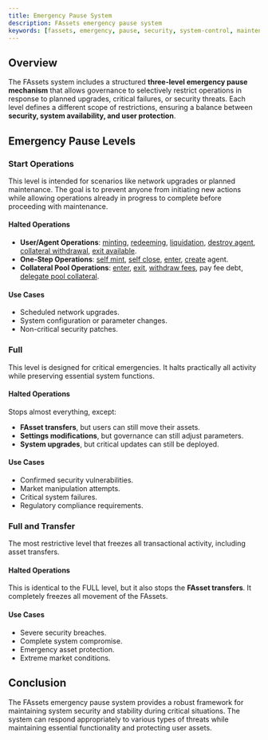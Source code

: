 ```yaml
---
title: Emergency Pause System
description: FAssets emergency pause system
keywords: [fassets, emergency, pause, security, system-control, maintenance]
---
```


## Overview

The FAssets system includes a structured **three-level emergency pause mechanism** that allows governance to selectively restrict operations in response to planned upgrades, critical failures, or security threats. Each level defines a different scope of restrictions, ensuring a balance between **security, system availability, and user protection**.

## Emergency Pause Levels

### Start Operations

This level is intended for scenarios like network upgrades or planned maintenance.
The goal is to prevent anyone from initiating new actions while allowing operations already in progress to complete before proceeding with maintenance.

#### Halted Operations

- **User/Agent Operations**: [minting](/fassets/minting), [redeeming](/fassets/redemption), [liquidation](/fassets/liquidation), [destroy agent](/fassets/reference/agent-bot#close-agent-vault), [collateral withdrawal](/fassets/reference/agent-bot#withdraw-vault-collateral), [exit available](/fassets/reference/agent-bot#exit-available).
- **One-Step Operations**: [self mint](/fassets/reference/agent-bot#self-mint-fasset), [self close](/fassets/reference/agent-bot#self-close), [enter](/fassets/reference/agent-bot#enter-available), [create](/fassets/reference/agent-bot#create) agent.
- **Collateral Pool Operations**: [enter](/fassets/reference/user-bot#enter-pool), [exit](/fassets/reference/user-bot#exit-pool), [withdraw fees](/fassets/reference/agent-bot#withdraw-vault-collateral-1), pay fee debt, [delegate pool collateral](/fassets/reference/agent-bot#delegate-pool-collateral).

#### Use Cases

- Scheduled network upgrades.
- System configuration or parameter changes.
- Non-critical security patches.

### Full

This level is designed for critical emergencies.
It halts practically all activity while preserving essential system functions.

#### Halted Operations

Stops almost everything, except:

- **FAsset transfers**, but users can still move their assets.
- **Settings modifications**, but governance can still adjust parameters.
- **System upgrades**, but critical updates can still be deployed.

#### Use Cases

- Confirmed security vulnerabilities.
- Market manipulation attempts.
- Critical system failures.
- Regulatory compliance requirements.

### Full and Transfer

The most restrictive level that freezes all transactional activity, including asset transfers.

#### Halted Operations

This is identical to the FULL level, but it also stops the **FAsset transfers**.
It completely freezes all movement of the FAssets.

#### Use Cases

- Severe security breaches.
- Complete system compromise.
- Emergency asset protection.
- Extreme market conditions.

## Conclusion

The FAssets emergency pause system provides a robust framework for maintaining system security and stability during critical situations.
The system can respond appropriately to various types of threats while maintaining essential functionality and protecting user assets.
